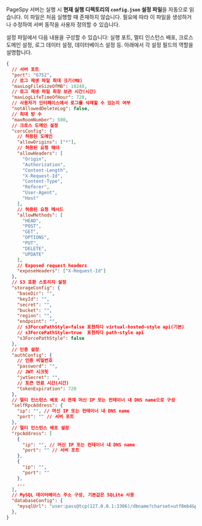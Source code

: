 PageSpy 서버는 실행 시 **현재 실행 디렉토리의 `config.json` 설정 파일**을 자동으로 읽습니다. 이 파일은 처음 실행할 때 존재하지 않습니다. 필요에 따라 이 파일을 생성하거나 수정하여 서버 동작을 사용자 정의할 수 있습니다.

설정 파일에서 다음 내용을 구성할 수 있습니다: 실행 포트, 멀티 인스턴스 배포, 크로스 도메인 설정, 로그 데이터 설정, 데이터베이스 설정 등. 아래에서 각 설정 필드의 역할을 설명합니다.

```json
{
  // 서버 포트
  "port": "6752",
  // 로그 재생 파일 최대 크기(MB)
  "maxLogFileSizeOfMB": 10240,
  // 로그 재생 파일 최장 보관 시간(시간)
  "maxLogLifeTimeOfHour": 720,
  // 사용자가 인터페이스에서 로그를 삭제할 수 있는지 여부
  "notAllowedDeleteLog": false,
  // 최대 방 수
  "maxRoomNumber": 500,
  // 크로스 도메인 설정
  "corsConfig": {
    // 허용된 도메인
    "allowOrigins": ["*"],
    // 허용된 요청 헤더
    "allowHeaders": [
      "Origin",
      "Authorization",
      "Content-Length",
      "X-Request-Id",
      "Content-Type",
      "Referer",
      "User-Agent",
      "Host"
    ],
    // 허용된 요청 메서드
    "allowMethods": [
      "HEAD",
      "POST",
      "GET",
      "OPTIONS",
      "PUT",
      "DELETE",
      "UPDATE"
    ],
    // Exposed request headers
    "exposeHeaders": ["X-Request-Id"]
  },
  // S3 호환 스토리지 설정
  "storageConfig": {
    "baseDir": "",
    "keyId": "",
    "secret": "",
    "bucket": "",
    "region": "",
    "endpoint": "",
    // s3ForcePathStyle=false 표현하다 virtual-hosted–style api(기본)
    // s3ForcePathStyle=true  표현하다 path-style api
    "s3ForcePathStyle": false
  },
  // 인증 설정
  "authConfig": {
    // 인증 비밀번호
    "password": "",
    // JWT 시크릿
    "jwtSecret": "",
    // 토큰 만료 시간(시간)
    "tokenExpiration": 720
  },
  // 멀티 인스턴스 배포 시 현재 머신 IP 또는 컨테이너 내 DNS name으로 구성
  "selfRpcAddress": {
    "ip": "", // 머신 IP 또는 컨테이너 내 DNS name
    "port": "" // 서버 포트
  },
  // 멀티 인스턴스 배포 설정
  "rpcAddress": [
    {
      "ip": "", // 머신 IP 또는 컨테이너 내 DNS name
      "port": "" // 서버 포트
    },
    {
      "ip": "",
      "port": ""
    },
    ...
  ],
  // MySQL 데이터베이스 주소 구성, 기본값은 SQLite 사용
  "databaseConfig": {
    "mysqlUrl": "user:pass@tcp(127.0.0.1:3306)/dbname?charset=utf8mb4&parseTime=True&loc=Local"
  },
}
```